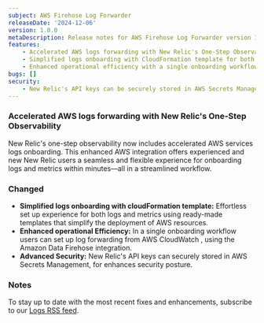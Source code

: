 ```yaml
---
subject: AWS Firehose Log Forwarder 
releaseDate: '2024-12-06'
version: 1.0.0
metaDescription: Release notes for AWS Firehose Log Forwarder version 1.0.0
features:
    - Accelerated AWS logs forwarding with New Relic's One-Step Observability
    - Simplified logs onboarding with CloudFormation template for both logs and metrics
    - Enhanced operational efficiency with a single onboarding workflow for AWS CloudWatch log forwarding via Amazon Data Firehose
bugs: []
security:
    - New Relic's API keys can be securely stored in AWS Secrets Management for enhanced security.
---
```


### Accelerated AWS logs forwarding with New Relic's One-Step Observability

New Relic's one-step observability now includes accelerated AWS services logs onboarding. This enhanced AWS integration offers experienced and new New Relic users a seamless and flexible experience for onboarding logs and metrics within minutes—all in a streamlined workflow.

### Changed

* **Simplified logs onboarding with cloudFormation template:** Effortless set up experience for both logs and metrics using ready-made templates that simplify the deployment of AWS resources.
* **Enhanced operational Efficiency:** In a single onboarding workflow users can set up log forwarding from AWS CloudWatch , using the Amazon Data Firehose integration.
* **Advanced Security:**  New Relic's API keys can securely stored in AWS Secrets Management, for enhances security posture.

### Notes

To stay up to date with the most recent fixes and enhancements, subscribe to our [Logs RSS feed](/docs/release-notes/logs-release-notes/).
